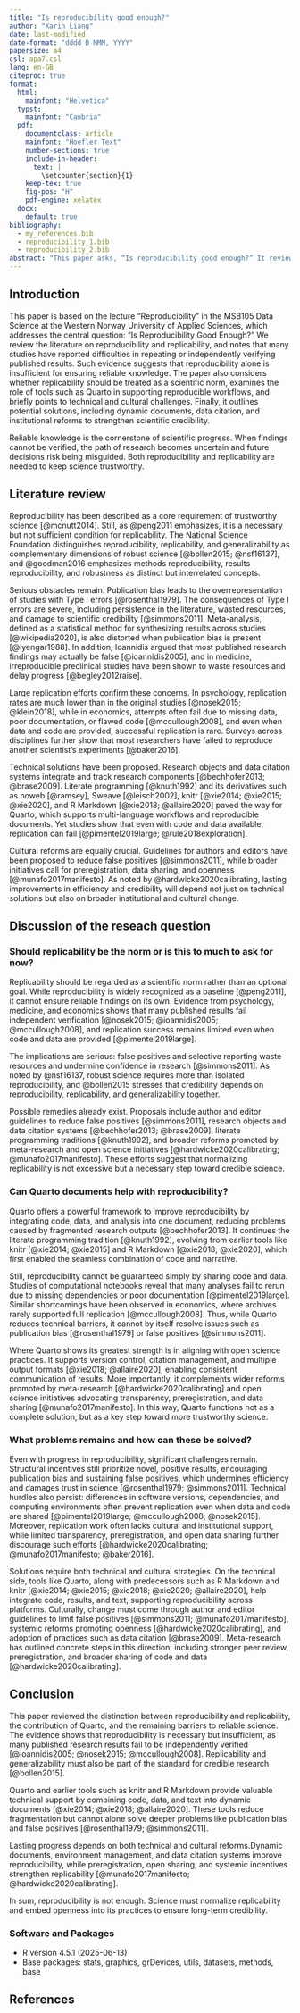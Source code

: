 ```yaml
---
title: "Is reproducibility good enough?"
author: "Karin Liang"
date: last-modified
date-format: "dddd D MMM, YYYY"
papersize: a4
csl: apa7.csl
lang: en-GB
citeproc: true
format:
  html: 
    mainfont: "Helvetica"
  typst:
    mainfont: "Cambria"
  pdf:
    documentclass: article
    mainfont: "Hoefler Text"
    number-sections: true
    include-in-header:
      text: |
        \setcounter{section}{1}
    keep-tex: true
    fig-pos: "H"
    pdf-engine: xelatex
  docx:
    default: true
bibliography: 
  - my_references.bib
  - reproducibility_1.bib
  - reproducibility_2.bib
abstract: "This paper asks, “Is reproducibility good enough?” It reviews key literature, discusses whether reproducibility should be treated as the norm, and considers tools such as Quarto. The conclusion is that reproducibility is essential but not sufficient; replicability and broader reforms are also required for credible science."
---
```


## Introduction

This paper is based on the lecture "Reproducibility" in the MSB105 Data Science at the Western Norway University of Applied Sciences, which addresses the central question: "Is Reproducibility Good Enough?" We review the literature on reproducibility and replicability, and notes that many studies have reported difficulties in repeating or independently verifying published results. Such evidence suggests that reproducibility alone is insufficient for ensuring reliable knowledge. The paper also considers whether replicability should be treated as a scientific norm, examines the role of tools such as Quarto in supporting reproducible workflows, and briefly points to technical and cultural challenges. Finally, it outlines potential solutions, including dynamic documents, data citation, and institutional reforms to strengthen scientific credibility.

Reliable knowledge is the cornerstone of scientific progress. When findings cannot be verified, the path of research becomes uncertain and future decisions risk being misguided. Both reproducibility and replicability are needed to keep science trustworthy.

## Literature review

Reproducibility has been described as a core requirement of trustworthy science [@mcnutt2014]. Still, as @peng2011 emphasizes, it is a necessary but not sufficient condition for replicability. The National Science Foundation distinguishes reproducibility, replicability, and generalizability as complementary dimensions of robust science [@bollen2015; @nsf16137], and @goodman2016 emphasizes methods reproducibility, results reproducibility, and robustness as distinct but interrelated concepts.

Serious obstacles remain. Publication bias leads to the overrepresentation of studies with Type I errors [@rosenthal1979]. The consequences of Type I errors are severe, including persistence in the literature, wasted resources, and damage to scientific credibility [@simmons2011]. Meta-analysis, defined as a statistical method for synthesizing results across studies [@wikipedia2020], is also distorted when publication bias is present [@iyengar1988]. In addition, Ioannidis argued that most published research findings may actually be false [@ioannidis2005], and in medicine, irreproducible preclinical studies have been shown to waste resources and delay progress [@begley2012raise].

Large replication efforts confirm these concerns. In psychology, replication rates are much lower than in the original studies [@nosek2015; @klein2018], while in economics, attempts often fail due to missing data, poor documentation, or flawed code [@mccullough2008], and even when data and code are provided, successful replication is rare. Surveys across disciplines further show that most researchers have failed to reproduce another scientist’s experiments [@baker2016].

Technical solutions have been proposed. Research objects and data citation systems integrate and track research components [@bechhofer2013; @brase2009]. Literate programming [@knuth1992] and its derivatives such as noweb [@ramsey], Sweave [@leisch2002], knitr [@xie2014; @xie2015; @xie2020], and R Markdown [@xie2018; @allaire2020] paved the way for Quarto, which supports multi-language workflows and reproducible documents. Yet studies show that even with code and data available, replication can fail [@pimentel2019large; @rule2018exploration].

Cultural reforms are equally crucial. Guidelines for authors and editors have been proposed to reduce false positives [@simmons2011], while broader initiatives call for preregistration, data sharing, and openness [@munafo2017manifesto]. As noted by @hardwicke2020calibrating, lasting improvements in efficiency and credibility will depend not just on technical solutions but also on broader institutional and cultural change.

## Discussion of the reseach question

### Should replicability be the norm or is this to much to ask for now?

Replicability should be regarded as a scientific norm rather than an optional goal. While reproducibility is widely recognized as a baseline [@peng2011], it cannot ensure reliable findings on its own. Evidence from psychology, medicine, and economics shows that many published results fail independent verification [@nosek2015; @ioannidis2005; @mccullough2008], and replication success remains limited even when code and data are provided [@pimentel2019large].

The implications are serious: false positives and selective reporting waste resources and undermine confidence in research [@simmons2011]. As noted by @nsf16137, robust science requires more than isolated reproducibility, and @bollen2015 stresses that credibility depends on reproducibility, replicability, and generalizability together.

Possible remedies already exist. Proposals include author and editor guidelines to reduce false positives [@simmons2011], research objects and data citation systems [@bechhofer2013; @brase2009], literate programming traditions [@knuth1992], and broader reforms promoted by meta-research and open science initiatives [@hardwicke2020calibrating; @munafo2017manifesto]. These efforts suggest that normalizing replicability is not excessive but a necessary step toward credible science.

### Can Quarto documents help with reproducibility?

Quarto offers a powerful framework to improve reproducibility by integrating code, data, and analysis into one document, reducing problems caused by fragmented research outputs [@bechhofer2013]. It continues the literate programming tradition [@knuth1992], evolving from earlier tools like knitr [@xie2014; @xie2015] and R Markdown [@xie2018; @xie2020], which first enabled the seamless combination of code and narrative.

Still, reproducibility cannot be guaranteed simply by sharing code and data. Studies of computational notebooks reveal that many analyses fail to rerun due to missing dependencies or poor documentation [@pimentel2019large]. Similar shortcomings have been observed in economics, where archives rarely supported full replication [@mccullough2008]. Thus, while Quarto reduces technical barriers, it cannot by itself resolve issues such as publication bias [@rosenthal1979] or false positives [@simmons2011].

Where Quarto shows its greatest strength is in aligning with open science practices. It supports version control, citation management, and multiple output formats [@xie2018; @allaire2020], enabling consistent communication of results. More importantly, it complements wider reforms promoted by meta-research [@hardwicke2020calibrating] and open science initiatives advocating transparency, preregistration, and data sharing [@munafo2017manifesto]. In this way, Quarto functions not as a complete solution, but as a key step toward more trustworthy science.

### What problems remains and how can these be solved?

Even with progress in reproducibility, significant challenges remain. Structural incentives still prioritize novel, positive results, encouraging publication bias and sustaining false positives, which undermines efficiency and damages trust in science [@rosenthal1979; @simmons2011]. Technical hurdles also persist: differences in software versions, dependencies, and computing environments often prevent replication even when data and code are shared [@pimentel2019large; @mccullough2008; @nosek2015]. Moreover, replication work often lacks cultural and institutional support, while limited transparency, preregistration, and open data sharing further discourage such efforts [@hardwicke2020calibrating; @munafo2017manifesto; @baker2016].

Solutions require both technical and cultural strategies. On the technical side, tools like Quarto, along with predecessors such as R Markdown and knitr [@xie2014; @xie2015; @xie2018; @xie2020; @allaire2020], help integrate code, results, and text, supporting reproducibility across platforms. Culturally, change must come through author and editor guidelines to limit false positives [@simmons2011; @munafo2017manifesto], systemic reforms promoting openness [@hardwicke2020calibrating], and adoption of practices such as data citation [@brase2009]. Meta-research has outlined concrete steps in this direction, including stronger peer review, preregistration, and broader sharing of code and data [@hardwicke2020calibrating].

## Conclusion

This paper reviewed the distinction between reproducibility and replicability, the contribution of Quarto, and the remaining barriers to reliable science. The evidence shows that reproducibility is necessary but insufficient, as many published research results fail to be independently verified [@ioannidis2005; @nosek2015; @mccullough2008]. Replicability and generalizability must also be part of the standard for credible research [@bollen2015].

Quarto and earlier tools such as knitr and R Markdown provide valuable technical support by combining code, data, and text into dynamic documents [@xie2014; @xie2018; @allaire2020]. These tools reduce fragmentation but cannot alone solve deeper problems like publication bias and false positives [@rosenthal1979; @simmons2011].

Lasting progress depends on both technical and cultural reforms.Dynamic documents, environment management, and data citation systems improve reproducibility, while preregistration, open sharing, and systemic incentives strengthen replicability [@munafo2017manifesto; @hardwicke2020calibrating].

In sum, reproducibility is not enough. Science must normalize replicability and embed openness into its practices to ensure long-term credibility.

### Software and Packages

- R version 4.5.1 (2025-06-13)  
- Base packages: stats, graphics, grDevices, utils, datasets, methods, base  

## References

